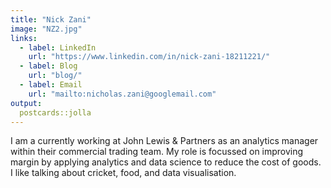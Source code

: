 ```yaml
---
title: "Nick Zani"
image: "NZ2.jpg"
links:
  - label: LinkedIn
    url: "https://www.linkedin.com/in/nick-zani-18211221/"
  - label: Blog
    url: "blog/"
  - label: Email
    url: "mailto:nicholas.zani@googlemail.com"
output:
  postcards::jolla
---
```

 
I am a currently working at John Lewis & Partners as an analytics manager within their commercial trading team.
My role is focussed on improving margin by applying analytics and data science to reduce the cost of goods. 
I like talking about cricket, food, and data visualisation.
